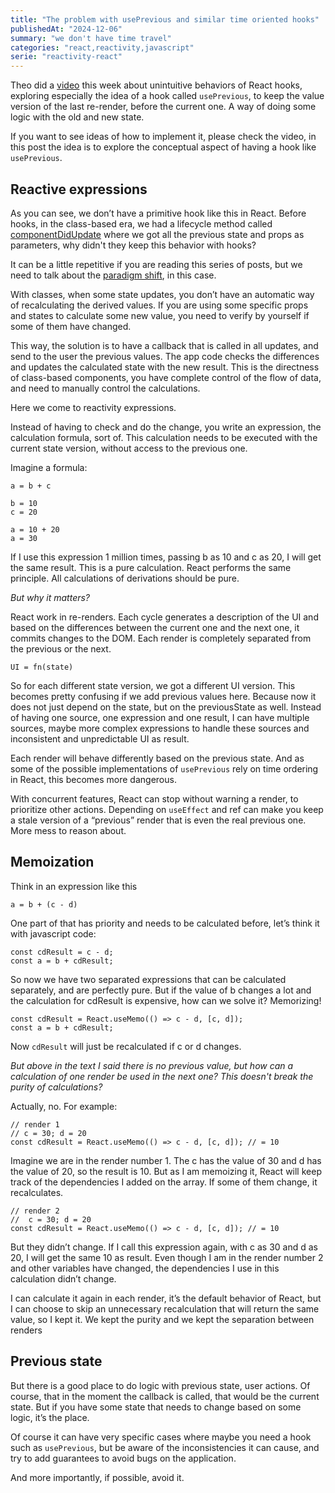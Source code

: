 ```yaml
---
title: "The problem with usePrevious and similar time oriented hooks"
publishedAt: "2024-12-06"
summary: "we don't have time travel"
categories: "react,reactivity,javascript"
serie: "reactivity-react"
---
```


Theo did a [video](https://www.youtube.com/watch?v=B-Xb_8n5wRg) this week about unintuitive behaviors of React hooks, exploring especially the idea of a hook called `usePrevious`, to keep the value version of the last re-render, before the current one. A way of doing some logic with the old and new state.

If you want to see ideas of how to implement it, please check the video, in this post the idea is to explore the conceptual aspect of having a hook like `usePrevious`.

## Reactive expressions

As you can see, we don’t have a primitive hook like this in React. Before hooks, in the class-based era, we had a lifecycle method called [componentDidUpdate](https://react.dev/reference/react/Component#componentdidupdate) where we got all the previous state and props as parameters, why didn't they keep this behavior with hooks?

It can be a little repetitive if you are reading this series of posts, but we need to talk about the [paradigm shift](https://www.felgus.dev/blog/useeffect-wrong-usage#paradigm-mental-shift), in this case.

With classes, when some state updates, you don’t have an automatic way of recalculating the derived values. If you are using some specific props and states to calculate some new value, you need to verify by yourself if some of them have changed.

This way, the solution is to have a callback that is called in all updates, and send to the user the previous values. The app code checks the differences and updates the calculated state with the new result. This is the directness of class-based components, you have complete control of the flow of data, and need to manually control the calculations.

Here we come to reactivity expressions.

Instead of having to check and do the change, you write an expression, the calculation formula, sort of. This calculation needs to be executed with the current state version, without access to the previous one.

Imagine a formula:

```JS
a = b + c

b = 10
c = 20

a = 10 + 20
a = 30
```

If I use this expression 1 million times, passing b as 10 and c as 20, I will get the same result. This is a pure calculation. React performs the same principle. All calculations of derivations should be pure.

*But why it matters?*

React work in re-renders. Each cycle generates a description of the UI and based on the differences between the current one and the next one, it commits changes to the DOM. Each render is completely separated from the previous or the next.

```JS
UI = fn(state)
```

So for each different state version, we got a different UI version. This becomes pretty confusing if we add previous values here. Because now it does not just depend on the state, but on the previousState as well. Instead of having one source, one expression and one result, I can have multiple sources, maybe more complex expressions to handle these sources and inconsistent and unpredictable UI as result. 

Each render will behave differently based on the previous state. And as some of the possible implementations of `usePrevious` rely on time ordering in React, this becomes more dangerous. 

With concurrent features, React can stop without warning a render, to prioritize other actions. Depending on `useEffect` and ref can make you keep a stale version of a “previous” render that is even the real previous one. More mess to reason about.

## Memoization

Think in an expression like this
```JS
a = b + (c - d)
```
One part of that has priority and needs to be calculated before, let’s think it with javascript code:
```JS
const cdResult = c - d;
const a = b + cdResult;
```

So now we have two separated expressions that can be calculated separately, and are perfectly pure. But if the value of b changes a lot and the calculation for cdResult is expensive, how can we solve it? Memorizing!

```JS
const cdResult = React.useMemo(() => c - d, [c, d]);
const a = b + cdResult;
```

Now `cdResult` will just be recalculated if c or d changes. 

*But above in the text I said there is no previous value, but how can a calculation of one render be used in the next one? This doesn't break the purity of calculations?*

Actually, no. For example:

```JSX
// render 1
// c = 30; d = 20
const cdResult = React.useMemo(() => c - d, [c, d]); // = 10
```

Imagine we are in the render number 1. The c has the value of 30 and d has the value of 20, so the result is 10. But as I am memoizing it, React will keep track of the dependencies I added on the array. If some of them change, it recalculates.
```JSX
// render 2
//  c = 30; d = 20
const cdResult = React.useMemo(() => c - d, [c, d]); // = 10
```

But they didn’t change. If I call this expression again, with c as 30 and d as 20, I will get the same 10 as result. Even though I am in the render number 2 and other variables have changed, the dependencies I use in this calculation didn’t change. 

I can calculate it again in each render, it’s the default behavior of React, but I can choose to skip an unnecessary recalculation that will return the same value, so I kept it. We kept the purity and we kept the separation between renders

## Previous state

But there is a good place to do logic with previous state, user actions. Of course, that in the moment the callback is called, that would be the current state. But if you have some state that needs to change based on some logic, it’s the place.

Of course it can have very specific cases where maybe you need a hook such as `usePrevious`, but be aware of the inconsistencies it can cause, and try to add guarantees to avoid bugs on the application.

And more importantly, if possible, avoid it.
